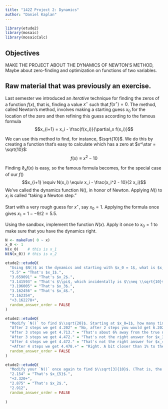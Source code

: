 ```yaml
---
title: "142Z Project 2: Dynamics"
author: "Daniel Kaplan"
---
```


```r
library(etude2)
library(mosaic)
library(mosaicCalc)
```

## Objectives

MAKE THE PROJECT ABOUT THE DYNAMICS OF NEWTON'S METHOD, Maybe about zero-finding and optimization on functions of two variables.


## Raw material that was previously an exercise.

Last semester we introduced an *iterative* technique for finding the zeros of a function $f(x)$, that is, finding a value $x^\star$ such that $f(x^\star) = 0$. The method, called Newton's method, involves making a starting guess $x_0$ for the location of the zero and then refining this guess according to the famous formula $$x_{i+1} = x_i - \frac{f(x_i)}{\partial_x f(x_i)}$$

We can use this method to find, for instance, $\sqrt{10}$. We do this by creating a function that's easy to calculate which has a zero at $x^\star = \sqrt{10}$:
$$f(x) \equiv x^2 - 10$$

Finding $\partial_x f(x)$ is easy, so the famous formula becomes, for the special case of our $f()$
$$x_{i+1} \equiv N(x_i) \equiv x_i - \frac{x_i^2 - 10}{2 x_i}$$
We've called the dynamics function $N()$, in honor of Newton. Applying $N()$ to $x_i$ is called "taking a Newton step."

Start with a very rough guess for $x^\star$, say $x_0 = 1$. Applying the formula once gives $x_1 = 1 - -9/2 = 5.5$. 

Using the sandbox, implement the function $N(x)$. Apply it once to $x_0=1$ to make sure that you have the dynamics right. 

```r
N <- makeFun( 0 ~ x)
x_0 <- 1
N(x_0)    # this is x_1
N(N(x_0)) # this is x_2
```
```r
etude2::etudeQ(
  "Using $N()$ as the dynamics and starting with $x_0 = 1$, what is $x_5$?",
  "5.5" = "That's $x_1$.",
  "3.659091" = "That's $x_2$.",
  "3.141593" = "That's $\\pi$, which incidentally is $\\neq \\sqrt{10}$.",
  "3.196005" = "That's $x_3$.",
  "3.162456" = "That's $x_4$.",
  "3.162354",
  "+3.162278+",
  random_answer_order = FALSE
)
```

```r
etude2::etudeQ(
  "Modify `N()` to find $\\sqrt{20}$. Starting at $x_0=1$, how many times do you have to apply your new `N()` to get an answer right to within 1% of the true number?",
  "After 2 steps we get 4.202" = "No, after 2 steps you would get 6.202, which is about 40% away from the true answer.",
  "After 3 steps we get 4.713." = "That's about 6% away from the true number.",
  "After 3 steps we get 4.472." = "That's not the right answer for $x_3$.",
  "After 4 steps we get 4.472." = "That's not the right answer for $x_4$.",
  "+After 4 steps we get 4.478.+" = "Right. A bit closer than 1% to the true answer.",
  random_answer_order = FALSE
)
```

```r
etude2::etudeQ(
  "Modify your `N()` once again to find $\\sqrt[3]{10}$. (That is, the cube-root of 10.) Starting at $x_0 = 1$, take 3 Newton steps. What is $x_3$?",
  "2.154" = "That's $x_{5}$.",
  "+2.320+",
  "2.875" = "That's $x_2$.",
  "2.912",
  random_answer_order = FALSE
  
)
```
